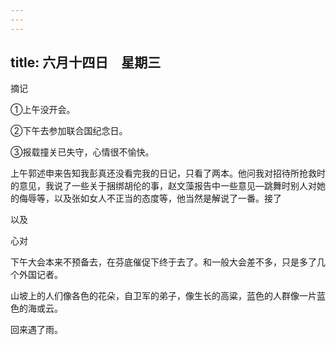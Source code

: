 ```yaml
---
---
---
```

title: 六月十四日　星期三
---




摘记

①上午没开会。

②下午去参加联合国纪念日。

③报载撞关已失守，心情很不愉快。

上午郭述申来告知我彭真还没看完我的日记，只看了两本。他问我对招待所抢救时的意见，我说了一些关于捆绑胡伦的事，赵文藻报告中一些意见―跳舞时别人对她的侮辱等，以及张如女人不正当的态度等，他当然是解说了一番。接了

以及

心对

下午大会本来不预备去，在芬底催促下终于去了。和一般大会差不多，只是多了几个外国记者。

山坡上的人们像各色的花朵，自卫军的弟子，像生长的高粱，蓝色的人群像一片蓝色的海或云。

回来遇了雨。